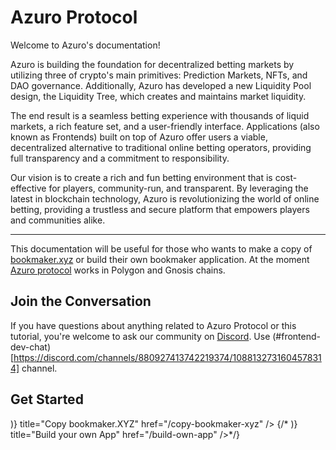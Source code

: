 
# Azuro Protocol

<p className="mt-6">Welcome to Azuro's documentation!</p>
<p>Azuro is building the foundation for decentralized betting markets by utilizing three of crypto's main primitives: Prediction Markets, NFTs, and DAO governance. Additionally, Azuro has developed a new Liquidity Pool design, the Liquidity Tree, which creates and maintains market liquidity.</p>
<p>The end result is a seamless betting experience with thousands of liquid markets, a rich feature set, and a user-friendly interface. Applications (also known as Frontends) built on top of Azuro offer users a viable, decentralized alternative to traditional online betting operators, providing full transparency and a commitment to responsibility.</p>
<p>Our vision is to create a rich and fun betting environment that is cost-effective for players, community-run, and transparent. By leveraging the latest in blockchain technology, Azuro is revolutionizing the world of online betting, providing a trustless and secure platform that empowers players and communities alike.</p>

---

This documentation will be useful for those who wants to make a copy of [bookmaker.xyz](https://bookmaker.xyz) or build
their own bookmaker application. At the moment [Azuro protocol](https://azuro.org) works in Polygon and Gnosis chains.

## Join the Conversation

If you have questions about anything related to Azuro Protocol or this tutorial, you're welcome to ask our community
on [Discord](https://discord.gg/azuro). Use (#frontend-dev-chat)[https://discord.com/channels/880927413742219374/1088132731604578314] channel.

## Get Started

<Cards>
  <Card
    icon={(
      <svg width="800px" height="800px" viewBox="0 0 24 24" fill="none" xmlns="http://www.w3.org/2000/svg" className="!w-5 !h-5">
        <path d="M17.8333 18C20.1345 18 22 16.0972 22 13.75V5.25C22 2.90279 20.1345 1 17.8333 1H11.1667C8.86548 1 7 2.90279 7 5.25" stroke="currentColor" strokeWidth="2" strokeLinecap="round"/>
        <path d="M2 10.25C2 7.90279 3.86548 6 6.16667 6H12.8333C15.1345 6 17 7.90279 17 10.25V18.75C17 21.0972 15.1345 23 12.8333 23H6.16667C3.86548 23 2 21.0972 2 18.75V10.25Z" stroke="currentColor" strokeWidth="2"/>
      </svg>
    )}
    title="Copy bookmaker.XYZ"
    href="/copy-bookmaker-xyz"
  />
  {/*<Card
    icon={(
      <svg xmlns="http://www.w3.org/2000/svg" fill="none" viewBox="0 0 24 24" strokeWidth="1.5" stroke="currentColor" className="w-6 h-6">
        <path strokeLinecap="round" strokeLinejoin="round" d="M21 7.5l-9-5.25L3 7.5m18 0l-9 5.25m9-5.25v9l-9 5.25M3 7.5l9 5.25M3 7.5v9l9 5.25m0-9v9" />
      </svg>
    )}
    title="Build your own App"
    href="/build-own-app"
  />*/}
</Cards>
